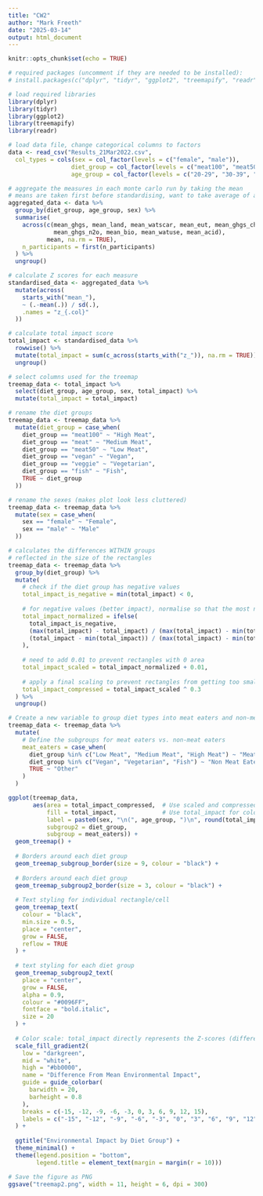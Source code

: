 ```yaml
---
title: "CW2"
author: "Mark Freeth"
date: "2025-03-14"
output: html_document
---
```


```r
knitr::opts_chunk$set(echo = TRUE)
```

```r
# required packages (uncomment if they are needed to be installed):
# install.packages(c("dplyr", "tidyr", "ggplot2", "treemapify", "readr"))

# load required libraries
library(dplyr)
library(tidyr)
library(ggplot2)
library(treemapify)
library(readr)
```

```r
# load data file, change categorical columns to factors
data <- read_csv("Results_21Mar2022.csv", 
  col_types = cols(sex = col_factor(levels = c("female", "male")), 
                  diet_group = col_factor(levels = c("meat100", "meat50", "meat", "vegan", "veggie", "fish")), 
                  age_group = col_factor(levels = c("20-29", "30-39", "40-49", "50-59", "60-69", "70-79"))))
```

```r
# aggregate the measures in each monte carlo run by taking the mean
# means are taken first before standardising, want to take average of all monte carlo runs, don't care about variability between monte carlo runs
aggregated_data <- data %>%
  group_by(diet_group, age_group, sex) %>%
  summarise(
    across(c(mean_ghgs, mean_land, mean_watscar, mean_eut, mean_ghgs_ch4, 
             mean_ghgs_n2o, mean_bio, mean_watuse, mean_acid), 
           mean, na.rm = TRUE),
    n_participants = first(n_participants)
  ) %>%
  ungroup()
```

```r
# calculate Z scores for each measure
standardised_data <- aggregated_data %>%
  mutate(across(
    starts_with("mean_"), 
    ~ (.-mean(.)) / sd(.), 
    .names = "z_{.col}"
  ))
```


```r
# calculate total impact score
total_impact <- standardised_data %>%
  rowwise() %>%
  mutate(total_impact = sum(c_across(starts_with("z_")), na.rm = TRUE)) %>%
  ungroup()
```

```r
# select columns used for the treemap
treemap_data <- total_impact %>%
  select(diet_group, age_group, sex, total_impact) %>%
  mutate(total_impact = total_impact)
```

```r
# rename the diet groups
treemap_data <- treemap_data %>%
  mutate(diet_group = case_when(
    diet_group == "meat100" ~ "High Meat",
    diet_group == "meat" ~ "Medium Meat",
    diet_group == "meat50" ~ "Low Meat",
    diet_group == "vegan" ~ "Vegan",
    diet_group == "veggie" ~ "Vegetarian",
    diet_group == "fish" ~ "Fish",
    TRUE ~ diet_group
  ))

# rename the sexes (makes plot look less cluttered)
treemap_data <- treemap_data %>%
  mutate(sex = case_when(
    sex == "female" ~ "Female",
    sex == "male" ~ "Male"
  ))
```

```r
# calculates the differences WITHIN groups
# reflected in the size of the rectangles
treemap_data <- treemap_data %>%
  group_by(diet_group) %>%
  mutate(
    # check if the diet group has negative values
    total_impact_is_negative = min(total_impact) < 0,
    
    # for negative values (better impact), normalise so that the most negative value gets the largest area
    total_impact_normalized = ifelse(
      total_impact_is_negative,
      (max(total_impact) - total_impact) / (max(total_impact) - min(total_impact)), 
      (total_impact - min(total_impact)) / (max(total_impact) - min(total_impact))    # for positive values, just do standard normalisation
    ),
    
    # need to add 0.01 to prevent rectangles with 0 area
    total_impact_scaled = total_impact_normalized + 0.01,
    
    # apply a final scaling to prevent rectangles from getting too small
    total_impact_compressed = total_impact_scaled ^ 0.3
  ) %>%
  ungroup()
```

```r
# Create a new variable to group diet types into meat eaters and non-meat eaters
treemap_data <- treemap_data %>%
  mutate(
    # Define the subgroups for meat eaters vs. non-meat eaters
    meat_eaters = case_when(
      diet_group %in% c("Low Meat", "Medium Meat", "High Meat") ~ "Meat Eaters",
      diet_group %in% c("Vegan", "Vegetarian", "Fish") ~ "Non Meat Eaters",
      TRUE ~ "Other"
    )
  )
```


<!-- ```{r treemap, fig.width=12, fig.height=6.3, dpi=300} -->
<!-- # creates the treemap -->
<!-- ggplot(treemap_data, -->
<!--        # impact percentage used for both the rectangle area and color (fill) -->
<!--        # hierarchy of groups: diet group -> age group -> sex -->
<!--        aes(area = abs(total_impact_compressed), -->
<!--            fill = total_impact, -->
<!--            label = paste0(sex, "\n(", age_group, ")\n", round(total_impact, 2)),  # the actual label displayed on each rectangle -->
<!--            subgroup = diet_group,  -->
<!--            subgroup2 = age_group,  -->
<!--            subgroup3 = sex)) + -->
<!--   geom_treemap() + -->

<!--   # borders between sexes in age groups -->
<!--   geom_treemap_subgroup3_border(size = 0.4, colour = "black") + -->

<!--   # borders around each age group within diet groups -->
<!--   geom_treemap_subgroup2_border(size = 3, colour = "#272727") + -->

<!--   # borders around each diet group -->
<!--   geom_treemap_subgroup_border(size = 6, colour = "black") + -->

<!--   # text styling for each diet group -->
<!--   geom_treemap_subgroup_text( -->
<!--     place = "center",  -->
<!--     grow = FALSE,  -->
<!--     alpha = 0.9,  -->
<!--     colour = "#0096FF",  -->
<!--     fontface = "bold.italic",  -->
<!--     size = 20 -->
<!--   ) + -->

<!--   # text styling for individual rectangle/cell -->
<!--   geom_treemap_text( -->
<!--     colour = "black", -->
<!--     min.size = 0.5, -->
<!--     place = "center", -->
<!--     grow = FALSE, -->
<!--     reflow = TRUE -->
<!--   ) + -->

<!--   # color scale, green is lowest impact, red is highest impact, intermediate values are a gradient -->
<!--   scale_fill_gradient2( -->
<!--     low = "darkgreen", -->
<!--     mid = "white", -->
<!--     high = "#bb0000", -->
<!--     name = "Difference From Mean Environmental Impact", -->
<!--     # guide changes the scale bar -->
<!--     guide = guide_colorbar( -->
<!--       barwidth = 20, -->
<!--       barheight = 0.8 -->
<!--     ), -->
<!--     # for the different ticks on the bar -->
<!--     breaks = c(-15, -12, -9, -6, -3, 0, 3, 6, 9, 12, 15, 18, 21),   -->
<!--     labels = c("-15", "-12", "-9", "-6", "-3", "0", "3", "6", "9", "12", "15", "18", "21") -->
<!--   ) + -->

<!--   ggtitle("Environmental Impact Difference From The Average Using Z-Scores") + -->
<!--   theme_minimal() + -->
<!--   theme(legend.position = "bottom", -->
<!--         legend.title = element_text(margin = margin(r = 10))) -->

<!-- # save figure as png -->
<!-- ggsave("treemap.png", width = 11, height = 6, dpi = 300) -->

<!-- ``` -->





```r
ggplot(treemap_data,
       aes(area = total_impact_compressed,  # Use scaled and compressed values for size
           fill = total_impact,             # Use total_impact for color (difference from mean)
           label = paste0(sex, "\n(", age_group, ")\n", round(total_impact, 2)),  # the actual label displayed on each rectangle
           subgroup2 = diet_group,
           subgroup = meat_eaters)) +
  geom_treemap() +
  
  # Borders around each diet group
  geom_treemap_subgroup_border(size = 9, colour = "black") +
  
  # Borders around each diet group
  geom_treemap_subgroup2_border(size = 3, colour = "black") +
  
  # Text styling for individual rectangle/cell
  geom_treemap_text(
    colour = "black",
    min.size = 0.5,
    place = "center",
    grow = FALSE,
    reflow = TRUE
  ) +
  
  # text styling for each diet group
  geom_treemap_subgroup2_text(
    place = "center", 
    grow = FALSE, 
    alpha = 0.9, 
    colour = "#0096FF", 
    fontface = "bold.italic", 
    size = 20
  ) +
  
  # Color scale: total_impact directly represents the Z-scores (difference from mean)
  scale_fill_gradient2(
    low = "darkgreen",
    mid = "white",
    high = "#bb0000",
    name = "Difference From Mean Environmental Impact",
    guide = guide_colorbar(
      barwidth = 20,
      barheight = 0.8
    ),
    breaks = c(-15, -12, -9, -6, -3, 0, 3, 6, 9, 12, 15),  
    labels = c("-15", "-12", "-9", "-6", "-3", "0", "3", "6", "9", "12", "15")
  ) +
  
  ggtitle("Environmental Impact by Diet Group") +
  theme_minimal() +
  theme(legend.position = "bottom",
        legend.title = element_text(margin = margin(r = 10)))

# Save the figure as PNG
ggsave("treemap2.png", width = 11, height = 6, dpi = 300)

```